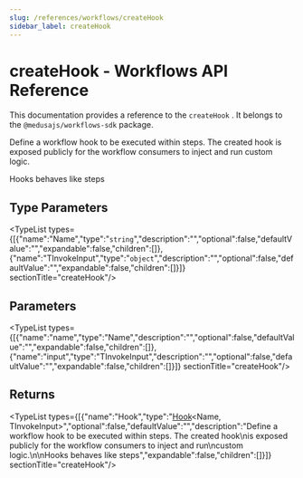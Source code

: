 ```yaml
---
slug: /references/workflows/createHook
sidebar_label: createHook
---
```



# createHook - Workflows API Reference

This documentation provides a reference to the `createHook` . It belongs to the `@medusajs/workflows-sdk` package.

Define a workflow hook to be executed within steps. The created hook
is exposed publicly for the workflow consumers to inject and run
custom logic.

Hooks behaves like steps

## Type Parameters

<TypeList types={[{"name":"Name","type":"`string`","description":"","optional":false,"defaultValue":"","expandable":false,"children":[]},{"name":"TInvokeInput","type":"`object`","description":"","optional":false,"defaultValue":"","expandable":false,"children":[]}]}  sectionTitle="createHook"/>

## Parameters

<TypeList types={[{"name":"name","type":"Name","description":"","optional":false,"defaultValue":"","expandable":false,"children":[]},{"name":"input","type":"TInvokeInput","description":"","optional":false,"defaultValue":"","expandable":false,"children":[]}]}  sectionTitle="createHook"/>

## Returns

<TypeList types={[{"name":"Hook","type":"[Hook](../../types/workflows.Hook/page.mdx)&#60;Name, TInvokeInput&#62;","optional":false,"defaultValue":"","description":"Define a workflow hook to be executed within steps. The created hook\nis exposed publicly for the workflow consumers to inject and run\ncustom logic.\n\nHooks behaves like steps","expandable":false,"children":[]}]}  sectionTitle="createHook"/>

